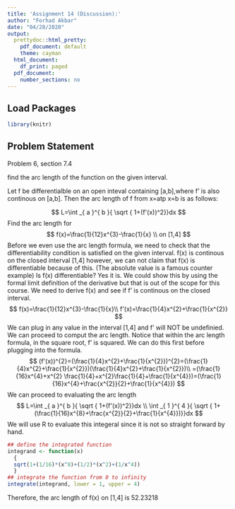 ---
title: 'Assignment 14 (Discussion):'
author: "Forhad Akbar"
date: "04/28/2020"
output:
  prettydoc::html_pretty:
    pdf_document: default
    theme: cayman
  html_document:
    df_print: paged
  pdf_document:
    number_sections: no
---

## **Load Packages**

```{r load-packages, warning = FALSE, message = FALSE}
library(knitr)
```

## **Problem Statement**  

Problem 6, section 7.4

find the arc length of the function on the given interval.


Let f be differentialble on an open inteval containing [a,b],where f' is also continous on [a,b]. Then the arc length of f from x=atp x=b is as follows:

$$
L=\int _{ a }^{ b }{ \sqrt { 1+(f'(x))^2}}dx 
$$
Find the arc length for 
$$
f(x)=\frac{1}{12}x^{3}-\frac{1}{x}  \\
on [1,4]
$$
Before we even use the arc length formula, we need to check that the differentiability condition is satisfied on the
given interval.
f(x) is continous on the closed interval [1,4] however, we can not claim that f(x) is differentiable because of this. (The absolute value is a famous counter example)
Is f(x) differentiable? Yes it is. We could show this by using the formal limit definition of the derivative but that is out of the scope for this course. We need to derive f(x) and see if f' is continous on the closed interval. 
$$
f(x)=\frac{1}{12}x^{3}-\frac{1}{x}\\
f'(x)=\frac{1}{4}x^{2}+\frac{1}{x^{2}}
$$
We can plug in any value in the interval [1,4] and f' will NOT be undefinied. We can proceed to comput the arc length. 
Notice that within the arc length formula, in the square root, f' is squared. We can do this first before plugging into the formula. 
$$
(f'(x))^{2}=(\frac{1}{4}x^{2}+\frac{1}{x^{2}})^{2}=(\frac{1}{4}x^{2}+\frac{1}{x^{2}})(\frac{1}{4}x^{2}+\frac{1}{x^{2}})\\
=(\frac{1}{16}x^{4}+x^{2} \frac{1}{4}+x^{2}\frac{1}{4}+\frac{1}{x^{4}})=(\frac{1}{16}x^{4}+\frac{x^{2}}{2}+\frac{1}{x^{4}})
$$
We can proceed to evaluating the arc length 
$$
L=\int _{ a }^{ b }{ \sqrt { 1+(f'(x))^2}}dx \\
\int _{ 1 }^{ 4 }{ \sqrt { 1+(\frac{1}{16}x^{8}+\frac{x^{2}}{2}+\frac{1}{x^{4}})}}dx
$$
We will use R to evaluate this integeral since it is not so straight forward by hand. 
```{r}
## define the integrated function
integrand <- function(x)
  {
  sqrt(1+(1/16)*(x^8)+(1/2)*(x^2)+(1/x^4))
  }
## integrate the function from 0 to infinity
integrate(integrand, lower = 1, upper = 4)
```
Therefore, the arc length of f(x) on [1,4] is 52.23218